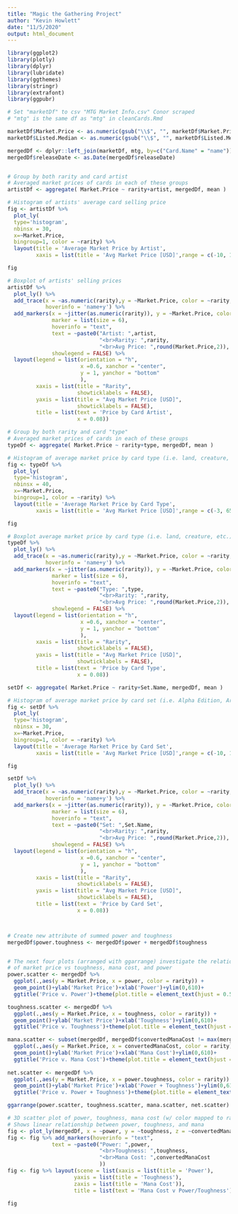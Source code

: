 ```yaml
---
title: "Magic the Gathering Project"
author: "Kevin Howlett"
date: "11/5/2020"
output: html_document
---
```


```r
library(ggplot2)
library(plotly)
library(dplyr)
library(lubridate)
library(ggthemes)
library(stringr)
library(extrafont)
library(ggpubr)

# Set "marketDf" to csv "MTG Market Info.csv" Conor scraped
# "mtg" is the same df as "mtg" in cleanCards.Rmd

marketDf$Market.Price <- as.numeric(gsub("\\$", "", marketDf$Market.Price))
marketDf$Listed.Median <- as.numeric(gsub("\\$", "", marketDf$Listed.Median))

mergedDf <- dplyr::left_join(marketDf, mtg, by=c("Card.Name" = "name"))
mergedDf$releaseDate <- as.Date(mergedDf$releaseDate)


# Group by both rarity and card artist
# Averaged market prices of cards in each of these groups
artistDf <- aggregate( Market.Price ~ rarity+artist, mergedDf, mean )

# Histogram of artists' average card selling price
fig <- artistDf %>%
  plot_ly(
  type='histogram',
  nbinsx = 30,
  x=~Market.Price,
  bingroup=1, color = ~rarity) %>%
  layout(title = 'Average Market Price by Artist',
         xaxis = list(title = 'Avg Market Price [USD]',range = c(-10, 135)))

fig

# Boxplot of artists' selling prices
artistDf %>%
  plot_ly() %>% 
  add_trace(x = ~as.numeric(rarity),y = ~Market.Price, color = ~rarity, type = "box", 
            hoverinfo = 'name+y') %>%
  add_markers(x = ~jitter(as.numeric(rarity)), y = ~Market.Price, color = ~rarity,
              marker = list(size = 6),
              hoverinfo = "text",
              text = ~paste0("Artist: ",artist,
                             "<br>Rarity: ",rarity,
                             "<br>Avg Price: ",round(Market.Price,2)),
              showlegend = FALSE) %>% 
  layout(legend = list(orientation = "h",
                       x =0.6, xanchor = "center",
                       y = 1, yanchor = "bottom"
                       ),
         xaxis = list(title = "Rarity",
                      showticklabels = FALSE),
         yaxis = list(title = "Avg Market Price [USD]",
                      showticklabels = FALSE),
         title = list(text = 'Price by Card Artist',
                      x = 0.08))


```

```r
# Group by both rarity and card "type"
# Averaged market prices of cards in each of these groups
typeDf <- aggregate( Market.Price ~ rarity+type, mergedDf, mean )

# Histogram of average market price by card type (i.e. land, creature, etc.)
fig <- typeDf %>%
  plot_ly(
  type='histogram',
  nbinsx = 40,
  x=~Market.Price,
  bingroup=1, color = ~rarity) %>%
  layout(title = 'Average Market Price by Card Type',
         xaxis = list(title = 'Avg Market Price [USD]',range = c(-3, 65)))

fig

# Boxplot average market price by card type (i.e. land, creature, etc.)
typeDf %>%
  plot_ly() %>% 
  add_trace(x = ~as.numeric(rarity),y = ~Market.Price, color = ~rarity, type = "box", 
            hoverinfo = 'name+y') %>%
  add_markers(x = ~jitter(as.numeric(rarity)), y = ~Market.Price, color = ~rarity,
              marker = list(size = 6),
              hoverinfo = "text",
              text = ~paste0("Type: ",type,
                             "<br>Rarity: ",rarity,
                             "<br>Avg Price: ",round(Market.Price,2)),
              showlegend = FALSE) %>% 
  layout(legend = list(orientation = "h",
                       x =0.6, xanchor = "center",
                       y = 1, yanchor = "bottom"
                       ),
         xaxis = list(title = "Rarity",
                      showticklabels = FALSE),
         yaxis = list(title = "Avg Market Price [USD]",
                      showticklabels = FALSE),
         title = list(text = 'Price by Card Type',
                      x = 0.08))
```

```r

setDf <- aggregate( Market.Price ~ rarity+Set.Name, mergedDf, mean )

# Histogram of average market price by card set (i.e. Alpha Edition, Arabian Nights, etc.)
fig <- setDf %>%
  plot_ly(
  type='histogram',
  nbinsx = 30,
  x=~Market.Price,
  bingroup=1, color = ~rarity) %>%
  layout(title = 'Average Market Price by Card Set',
         xaxis = list(title = 'Avg Market Price [USD]',range = c(-10, 140)))

fig

setDf %>%
  plot_ly() %>% 
  add_trace(x = ~as.numeric(rarity),y = ~Market.Price, color = ~rarity, type = "box", 
            hoverinfo = 'name+y') %>%
  add_markers(x = ~jitter(as.numeric(rarity)), y = ~Market.Price, color = ~rarity,
              marker = list(size = 6),
              hoverinfo = "text",
              text = ~paste0("Set: ",Set.Name,
                             "<br>Rarity: ",rarity,
                             "<br>Avg Price: ",round(Market.Price,2)),
              showlegend = FALSE) %>% 
  layout(legend = list(orientation = "h",
                       x =0.6, xanchor = "center",
                       y = 1, yanchor = "bottom"
                       ),
         xaxis = list(title = "Rarity",
                      showticklabels = FALSE),
         yaxis = list(title = "Avg Market Price [USD]",
                      showticklabels = FALSE),
         title = list(text = 'Price by Card Set',
                      x = 0.08))




```




```r
# Create new attribute of summed power and toughness
mergedDf$power.toughness <- mergedDf$power + mergedDf$toughness


# The next four plots (arranged with ggarrange) investigate the relationship
# of market price vs toughness, mana cost, and power
power.scatter <- mergedDf %>% 
  ggplot(.,aes(y = Market.Price, x = power, color = rarity)) +
  geom_point()+ylab('Market Price')+xlab('Power')+ylim(0,610)+
  ggtitle('Price v. Power')+theme(plot.title = element_text(hjust = 0.5))+theme(legend.position="none")

toughness.scatter <- mergedDf %>% 
  ggplot(.,aes(y = Market.Price, x = toughness, color = rarity)) +
  geom_point()+ylab('Market Price')+xlab('Toughness')+ylim(0,610)+
  ggtitle('Price v. Toughness')+theme(plot.title = element_text(hjust = 0.5)) + theme(legend.position="none")

mana.scatter <- subset(mergedDf, mergedDf$convertedManaCost != max(mergedDf$convertedManaCost, na.rm=T)) %>% 
  ggplot(.,aes(y = Market.Price, x = convertedManaCost, color = rarity)) +
  geom_point()+ylab('Market Price')+xlab('Mana Cost')+ylim(0,610)+
  ggtitle('Price v. Mana Cost')+theme(plot.title = element_text(hjust = 0.5)) + theme(legend.position="none")
  
net.scatter <- mergedDf %>% 
  ggplot(.,aes(y = Market.Price, x = power.toughness, color = rarity)) +
  geom_point()+ylab('Market Price')+xlab('Power + Toughness')+ylim(0,610)+
  ggtitle('Price v. Power + Toughness')+theme(plot.title = element_text(hjust = 0.5))

ggarrange(power.scatter, toughness.scatter, mana.scatter, net.scatter)

```



```r
# 3D scatter plot of power, toughness, mana cost (w/ color mapped to rarity)
# Shows linear relationship between power, toughness, and mana
fig <- plot_ly(mergedDf, x = ~power, y = ~toughness, z = ~convertedManaCost, color = ~rarity)
fig <- fig %>% add_markers(hoverinfo = "text",
              text = ~paste0("Power: ",power,
                             "<br>Toughness: ",toughness,
                             "<br>Mana Cost: ",convertedManaCost
                             ))
fig <- fig %>% layout(scene = list(xaxis = list(title = 'Power'),
                     yaxis = list(title = 'Toughness'),
                     zaxis = list(title = 'Mana Cost')),
                     title = list(text = 'Mana Cost v Power/Toughness'))

fig
```













